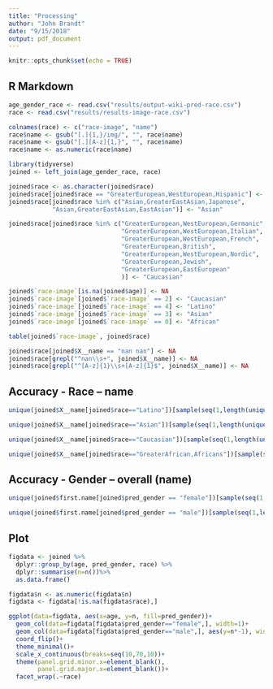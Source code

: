 ```yaml
---
title: "Processing"
author: "John Brandt"
date: "9/15/2018"
output: pdf_document
---
```


```r
knitr::opts_chunk$set(echo = TRUE)
```

## R Markdown

```r
age_gender_race <- read.csv("results/output-wiki-pred-race.csv")
race <- read.csv("results/results-image-race.csv")
```

```r
colnames(race) <- c("race-image", "name")
race$name <- gsub("[.]{1,}/img/", "", race$name)
race$name <- gsub("[.][A-z]{1,}", "", race$name)
race$name <- as.numeric(race$name)

library(tidyverse)
joined <- left_join(age_gender_race, race)
```

```r
joined$race <- as.character(joined$race)
joined$race[joined$race == "GreaterEuropean,WestEuropean,Hispanic"] <- "Latino"
joined$race[joined$race %in% c("Asian,GreaterEastAsian,Japanese",
            "Asian,GreaterEastAsian,EastAsian")] <- "Asian"

joined$race[joined$race %in% c("GreaterEuropean,WestEuropean,Germanic",
                               "GreaterEuropean,WestEuropean,Italian",
                               "GreaterEuropean,WestEuropean,French",
                               "GreaterEuropean,British",
                               "GreaterEuropean,WestEuropean,Nordic",
                               "GreaterEuropean,Jewish",
                               "GreaterEuropean,EastEuropean"
                               )] <- "Caucasian"
```


```r
joined$`race-image`[is.na(joined$age)] <- NA
joined$`race-image`[joined$`race-image` == 2] <- "Caucasian"
joined$`race-image`[joined$`race-image` == 4] <- "Latino" 
joined$`race-image`[joined$`race-image` == 3] <- "Asian"
joined$`race-image`[joined$`race-image` == 0] <- "African"

```

```r
table(joined$`race-image`, joined$race)
```

```r
joined$race[joined$X__name == "nan nan"] <- NA
joined$race[grepl("^nan\\s+", joined$X__name)] <- NA
joined$race[grepl("^[A-z]{1}\\s+[A-z]{1}$", joined$X__name)] <- NA
```

## Accuracy - Race -- name

```r
unique(joined$X__name[joined$race=="Latino"])[sample(seq(1,length(unique(joined$X__name[joined$race=="Latino"])), 250))]
```

```r
unique(joined$X__name[joined$race=="Asian"])[sample(seq(1,length(unique(joined$X__name[joined$race=="Asian"])), 200))]
```


```r
unique(joined$X__name[joined$race=="Caucasian"])[sample(seq(1,length(unique(joined$X__name[joined$race=="Caucasian"])), 500))]
```

```r
unique(joined$X__name[joined$race=="GreaterAfrican,Africans"])[sample(seq(1,length(unique(joined$X__name[joined$race=="GreaterAfrican,Africans"])), 200))]
```

## Accuracy - Gender -- overall (name)

```r
unique(joined$first.name[joined$pred_gender == "female"])[sample(seq(1,length(unique(joined$first.name[joined$pred_gender == "female"])), 200))]
```

```r
unique(joined$first.name[joined$pred_gender == "male"])[sample(seq(1,length(unique(joined$first.name[joined$pred_gender == "male"])), 200))]
```

## Plot

```r
figdata <- joined %>%
  dplyr::group_by(age, pred_gender, race) %>%
  dplyr::summarise(n=n())%>%
  as.data.frame()

figdata$n <- as.numeric(figdata$n)
figdata <- figdata[!is.na(figdata$race),]

ggplot(data=figdata, aes(x=age, y=n, fill=pred_gender))+
  geom_col(data=figdata[figdata$pred_gender=="female",], width=1)+
  geom_col(data=figdata[figdata$pred_gender=="male",], aes(y=n*-1), width=1)+
  coord_flip()+
  theme_minimal()+
  scale_x_continuous(breaks=seq(10,70,10))+
  theme(panel.grid.minor.x=element_blank(),
        panel.grid.major.x=element_blank())+
  facet_wrap(.~race)
```


